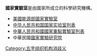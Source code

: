 '''國家實驗室'''是由國家所成立的科學研究機構。

*[[美國能源部國家實驗室|美國能源部國家實驗室]]
*[[中华人民共和国国家实验室列表|中华人民共和国国家实验室列表]]
*[[中華人民共和國國家重點實驗室列表|中華人民共和國國家重點實驗室列表]]
*中華民國[[國家實驗研究院|國家實驗研究院]]

{{消歧義}}

[[Category:五字组织机构消歧义|Category:五字组织机构消歧义]]
